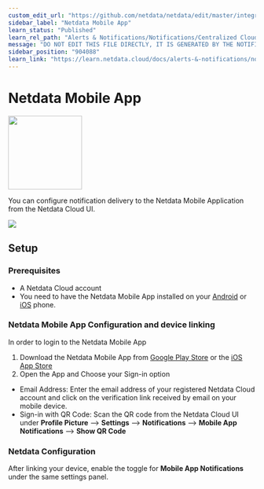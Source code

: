 ```yaml
---
custom_edit_url: "https://github.com/netdata/netdata/edit/master/integrations/cloud-notifications/metadata.yaml"
sidebar_label: "Netdata Mobile App"
learn_status: "Published"
learn_rel_path: "Alerts & Notifications/Notifications/Centralized Cloud Notifications"
message: "DO NOT EDIT THIS FILE DIRECTLY, IT IS GENERATED BY THE NOTIFICATION'S metadata.yaml FILE"
sidebar_position: "904088"
learn_link: "https://learn.netdata.cloud/docs/alerts-&-notifications/notifications/centralized-cloud-notifications/netdata-mobile-app"
---
```



# Netdata Mobile App


<img src="https://netdata.cloud/img/netdata.png" width="150"/>


You can configure notification delivery to the Netdata Mobile Application from the Netdata Cloud UI.


<img src="https://img.shields.io/badge/maintained%20by-Netdata-%2300ab44" />

## Setup

### Prerequisites

- A Netdata Cloud account
- You need to have the Netdata Mobile App installed on your [Android](https://play.google.com/store/apps/details?id=cloud.netdata.android&pli=1) or [iOS](https://apps.apple.com/in/app/netdata-mobile/id6474659622) phone.

### Netdata Mobile App Configuration and device linking

In order to login to the Netdata Mobile App

1. Download the Netdata Mobile App from [Google Play Store](https://play.google.com/store/apps/details?id=cloud.netdata.android&pli=1) or the [iOS App Store](https://apps.apple.com/in/app/netdata-mobile/id6474659622)
2. Open the App and Choose your Sign-in option
  - Email Address: Enter the email address of your registered Netdata Cloud account and click on the verification link received by email on your mobile device.
  - Sign-in with QR Code: Scan the QR code from the Netdata Cloud UI under **Profile Picture** --> **Settings** --> **Notifications** --> **Mobile App Notifications** --> **Show QR Code**

### Netdata Configuration

After linking your device, enable the toggle for **Mobile App Notifications** under the same settings panel.



